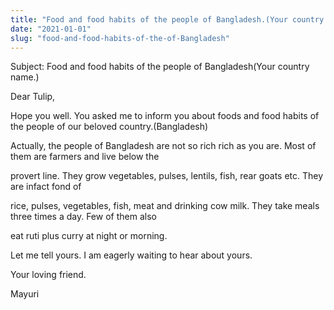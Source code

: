 ```yaml
---
title: "Food and food habits of the people of Bangladesh.(Your country name.)"
date: "2021-01-01"
slug: "food-and-food-habits-of-the-of-Bangladesh"
---
```




Subject: Food and food habits of the people of Bangladesh(Your country name.)

Dear Tulip,

Hope you well. You asked me to inform you about foods and food habits of the people of our beloved country.(Bangladesh)

Actually, the people of Bangladesh are not so rich rich as you are. Most of them are farmers and live below the 

provert line. They grow vegetables, pulses, lentils, fish, rear goats etc. They are infact fond of 

rice, pulses, vegetables, fish, meat and drinking cow milk. They take meals three times a day. Few of them also 

eat ruti plus curry at night or morning.

Let me tell yours. I am eagerly waiting to hear about yours.

Your loving friend. 

Mayuri